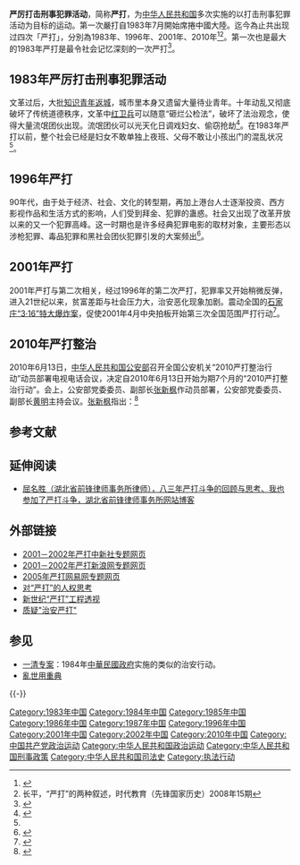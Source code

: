 {{NoteTA
|1=zh:严厉打击刑事犯罪活动;zh-hans:严厉打击刑事犯罪活动;zh-hant:嚴厲打擊刑事犯罪活動;
}}
{{about|中华人民共和国的一次治安运动|执法机关处理刑事犯罪事件的司法活动|刑事侦查}}
'''严厉打击刑事犯罪活动'''，简称'''严打'''，为[[中华人民共和国|中华人民共和国]]多次实施的以打击刑事犯罪活动为目标的运动。第一次嚴打自1983年7月開始席捲中國大陸。迄今為止共出现过四次「严打」，分別為1983年、1996年、2001年、2010年<ref>{{Cite web |url=http://www.tjwq.jcy.gov.cn/showArticleDetail.asp?type=%E7%90%86%E8%AE%BA%E7%A0%94%E7%A9%B6&id=17 |title=严打斗争中的刑事政策研究，天津市武清区人民检察院 |accessdate=2006-12-07 |archive-date=2007-03-11 |archive-url=https://archive.is/20070311102721/http://www.tjwq.jcy.gov.cn/showArticleDetail.asp?type=%E7%90%86%E8%AE%BA%E7%A0%94%E7%A9%B6&id=17 |dead-url=no }}</ref><ref>长平，“严打”的两种叙述，时代教育（先锋国家历史）2008年15期</ref>。第一次也是最大的1983年严打是最令社会记忆深刻的一次严打<ref name=":0">{{Cite journal |title=“严打”风暴:三十年前的除恶运动 |author=陶盈 |url=http://kns.cnki.net/KCMS/detail/detail.aspx?dbcode=CJFQ&dbname=CJFD2013&filename=FLWS201309003&v=MDM2MDJIY2ZiRzRIOUxNcG85Rlo0UjhlWDFMdXhZUzdEaDFUM3FUcldNMUZyQ1VSTDJmWk9kbUZ5SG1WYjdCSXk= |journal=文史博览 |issue=09期 |year=2013年 |volume= |page=5-10 |pmid= |access-date=2017-03-20 |archive-url=https://web.archive.org/web/20181002051035/http://kns.cnki.net/KCMS/detail/detail.aspx?dbcode=CJFQ&dbname=CJFD2013&filename=FLWS201309003&v=MDM2MDJIY2ZiRzRIOUxNcG85Rlo0UjhlWDFMdXhZUzdEaDFUM3FUcldNMUZyQ1VSTDJmWk9kbUZ5SG1WYjdCSXk= |archive-date=2018-10-02 |dead-url=no }}</ref>。

==1983年严厉打击刑事犯罪活动==
{{Main|严厉打击刑事犯罪活动 (1983年)}}

文革过后，大批[[知青大返城|知识青年返城]]，城市里本身又遗留大量待业青年。十年动乱又彻底破坏了传统道德秩序，文革中[[红卫兵|红卫兵]]可以随意“砸烂公检法”，破坏了法治观念，使得大量流氓团伙出现。流氓团伙可以光天化日调戏妇女、偷窃抢劫<ref>{{Cite news |url=http://cul.sohu.com/20161021/n470887902.shtml |title=1983年“严打”：非常时期的非常手段 |author=陶盈 |date=2016年10月21日 |work=人民网 |accessdate= |archive-url=https://web.archive.org/web/20170320051952/http://cul.sohu.com/20161021/n470887902.shtml |archive-date=2017年3月20日 |dead-url=no }}</ref>。在1983年严打以前，整个社会已经是妇女不敢单独上夜班、父母不敢让小孩出门的混乱状况<ref name=":0" />。

== 1996年严打 ==
{{Main|1996年严打}}

90年代，由于处于经济、社会、文化的转型期，再加上港台人士逐渐投资、西方影视作品和生活方式的影响，人们受到拜金、犯罪的蛊惑。社会又出现了改革开放以来的又一个犯罪高峰。这一时期也是许多经典犯罪电影的取材对象，主要形态以涉枪犯罪、毒品犯罪和黑社会团伙犯罪引发的大案频出<ref>{{Cite journal |title=1996年第二次“严打” 重拳应对犯罪升级 |author=周斌|url=|journal=国家人文历史|issue=第16期 |year=2013年 |volume= |page=27-30 |pmid=}}</ref>。

== 2001年严打 ==
{{Main|2001年严打}}

2001年严打与第二次相关，经过1996年的第二次严打，犯罪率又开始稍微反弹，进入21世纪以来，贫富差距与社会压力大，治安恶化现象加剧。震动全国的[[靳如超爆炸案|石家庄“3·16”特大爆炸案]]，促使2001年4月中央拍板开始第三次全国范围严打行动<ref>{{Cite journal |title=2001年第三次“严打” “打黑除恶”再掀高潮 |author=史丹顿 |url=http://doc.qkzz.net/article/18c6e7e7-fe29-4840-8ea3-d07687c63ecd.htm |journal=国家人文历史 |issue=第16期 |year=2013年 |volume= |page=31-34 |pmid= |access-date=2017-03-20 |archive-url=https://web.archive.org/web/20170321081830/http://doc.qkzz.net/article/18c6e7e7-fe29-4840-8ea3-d07687c63ecd.htm |archive-date=2017-03-21 |dead-url=yes }}</ref>。

== 2010年严打整治 ==
{{See also|福建南平校园惨案|2010年山东淄博幼儿园血案|广东揭阳杀人卖尸案}}

2010年6月13日，[[中华人民共和国公安部|中华人民共和国公安部]]召开全国公安机关“2010严打整治行动”动员部署电视电话会议，决定自2010年6月13日开始为期7个月的“2010严打整治行动”。会上，公安部党委委员、副部长[[张新枫|张新枫]]作动员部署，公安部党委委员、副部长[[黄明_(1957年)|黄明]]主持会议。[[张新枫|张新枫]]指出：<ref>{{Cite web |url=http://www.mps.gov.cn/n16/n1237/n1342/n803715/2442448.html |title=公安部召开电视电话会议部署“2010严打整治行动”，中华人民共和国公安部，2010-06-13 |accessdate=2010-06-21 |archive-date=2010-06-16 |archive-url=https://web.archive.org/web/20100616233110/http://www.mps.gov.cn/n16/n1237/n1342/n803715/2442448.html |dead-url=no }}</ref>

{{引用|各级公安机关要坚持下好先手棋、打好主动仗，因地制宜、突出重点，有针对性地组织开展严打整治行动。一要进一步强化严打措施，加大侦查破案力度。严厉打击严重影响群众安全感的个人极端暴力犯罪、涉枪涉爆犯罪、黑恶势力犯罪，严厉打击群众反映强烈、深恶痛绝的电信诈骗犯罪、拐卖儿童妇女犯罪、“两抢一盗”犯罪和“黄赌毒”等违法犯罪。二要进一步强化整治措施，加大社会治安整治力度。按照[[中央综治委|中央综治委]]的统一部署，深入推进社会治安重点地区排查整治工作，以“[[城中村|城中村]]”、[[城乡结合部|城乡结合部]]、案件多发易发等区域为重点，集中整治治安突出问题。三要进一步强化巡控措施，加大社会面巡逻防控力度，扩大巡逻防控范围、延伸巡逻防控触角、从严从紧落实社会面治安管控措施。四要进一步强化源头预防措施，加大社会矛盾化解力度。要在党委、政府的领导下，深入重点地区、重点单位和重点群体，排查矛盾纠纷，配合有关部门和单位，努力把矛盾化解在基层、解决在萌芽状态。}}

== 参考文献 ==
{{Reflist|30em}}

== 延伸阅读 ==
* [https://web.archive.org/web/20090914051837/http://www.qfls.com/blog/u/qf-qms/archives/2008/192.shtml 屈名胜（湖北省前锋律师事务所律师），八三年严打斗争的回顾与思考、我也参加了严打斗争，湖北省前锋律师事务所网站博客]

== 外部链接 ==
* [http://www.chinanews.com.cn/zhuanti/yanda/index.html 2001－2002年严打中新社专题网页]{{Wayback|url=http://www.chinanews.com.cn/zhuanti/yanda/index.html |date=20090415025149 }}
* [http://news.sina.com.cn/china/shock/index.shtml 2001－2002年严打新浪网专题网页]{{Wayback|url=http://news.sina.com.cn/china/shock/index.shtml |date=20190613052757 }}
* [http://news.163.com/special/s/0001139T/shock050803.html 2005年严打网易网专题网页]{{Wayback|url=http://news.163.com/special/s/0001139T/shock050803.html |date=20181004153044 }}
* [https://web.archive.org/web/20070812171709/http://china-week.com/html/01503.htm 对“严打”的人权思考]
* [http://china-week.com/html/00945.htm 新世纪“严打”工程透视]{{Wayback|url=http://china-week.com/html/00945.htm |date=20190512151824 }}
* [https://web.archive.org/web/20090220192733/http://24hour.blogbus.com/logs/542831.html 质疑"治安严打"]

== 参见 ==
{{Portal box|中华人民共和国|警察与执法|法律}}
* [[一清专案|一清专案]]：1984年[[中華民國政府|中華民國政府]]实施的类似的治安行动。
* [[亂世用重典|亂世用重典]]

{{-}}
{{中国共产党政治运动}}

[[Category:1983年中国|Category:1983年中国]]
[[Category:1984年中国|Category:1984年中国]]
[[Category:1985年中国|Category:1985年中国]]
[[Category:1986年中国|Category:1986年中国]]
[[Category:1987年中国|Category:1987年中国]]
[[Category:1996年中国|Category:1996年中国]]
[[Category:2001年中国|Category:2001年中国]]
[[Category:2002年中国|Category:2002年中国]]
[[Category:2010年中国|Category:2010年中国]]
[[Category:中国共产党政治运动|Category:中国共产党政治运动]]
[[Category:中华人民共和国政治运动|Category:中华人民共和国政治运动]]
[[Category:中华人民共和国刑事政策|Category:中华人民共和国刑事政策]]
[[Category:中华人民共和国司法史|Category:中华人民共和国司法史]]
[[Category:执法行动|Category:执法行动]]